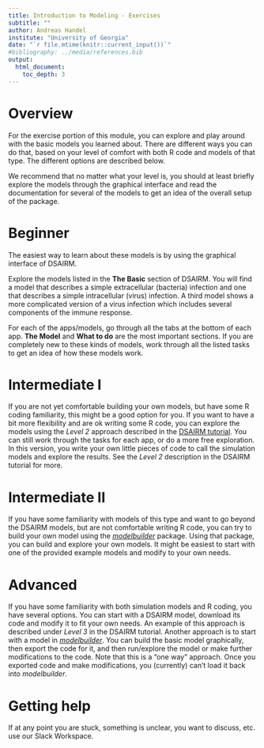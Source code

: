 ```yaml
---
title: Introduction to Modeling - Exercises
subtitle: ""
author: Andreas Handel
institute: "University of Georgia"
date: "`r file.mtime(knitr::current_input())`"
#bibliography: ../media/references.bib
output: 
  html_document:
    toc_depth: 3
---
```



# Overview

For the exercise portion of this module, you can explore and play around with the basic models you learned about. 
There are different ways you can do that, based on your level of comfort with both R code and models of that type. The different options are described below.

We recommend that no matter what your level is, you should at least briefly explore the models through the graphical interface and read the documentation for several of the models to get an idea of the overall setup of the package.


# Beginner

The easiest way to learn about these models is by using the graphical interface of DSAIRM. 

Explore the models listed in the __The Basic__ section of DSAIRM. You will find a model that describes a simple extracellular (bacteria) infection and one that describes a simple intracellular (virus) infection. A third model shows a more complicated version of a virus infection which includes several components of the immune response.

For each of the apps/models, go through all the tabs at the bottom of each app. __The Model__ and __What to do__ are the most important sections. If you are completely new to these kinds of models, work through all the listed tasks to get an idea of how these models work.


# Intermediate I

If you are not yet comfortable building your own models, but have some R coding familiarity, this might be a good option for you. If you want to have a bit more flexibility and are ok writing some R code, you can explore the models using the _Level 2_ approach described in the [DSAIRM tutorial](https://ahgroup.github.io/DSAIRM/articles/DSAIRM.html). You can still work through the tasks for each app, or do a more free exploration. In this version, you write your own little pieces of code to call the simulation models and explore the results. See the _Level 2_ description in the DSAIRM tutorial for more. 


# Intermediate II

If you have some familiarity with models of this type and want to go beyond the DSAIRM models, but are not comfortable writing R code, you can try to build your own model using the [_modelbuilder_](https://ahgroup.github.io/modelbuilder/) package. Using that package, you can build and explore your own models. It might be easiest to start with one of the provided example models and modify to your own needs.


# Advanced

If you have some familiarity with both simulation models and R coding, you have several options. You can start with a DSAIRM model, download its code and modify it to fit your own needs. An example of this approach is described under _Level 3_ in the DSAIRM tutorial. Another approach is to start with a model in [_modelbuilder_](https://ahgroup.github.io/modelbuilder/). You can build the basic model graphically, then export the code for it, and then run/explore the model or make further modifications to the code. Note that this is a "one way" approach. Once you exported code and make modifications, you (currently) can't load it back into _modelbuilder_. 

# Getting help

If at any point you are stuck, something is unclear, you want to discuss, etc. use our Slack Workspace.


